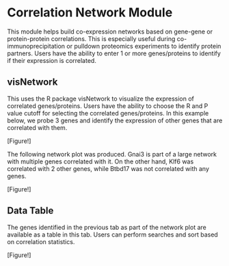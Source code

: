 # Correlation Network Module

This module helps build co-expression networks based on gene-gene or protein-protein correlations. This is especially useful during co-immunoprecipitation or pulldown proteomics experiments to identify protein partners. Users have the ability to enter 1 or more genes/proteins to identify if their expression is correlated.

## visNetwork

This uses the R package visNetwork to visualize the expression of correlated genes/proteins. Users have the ability to choose the R and P value cutoff for selecting the correlated genes/proteins. In this example below, we probe 3 genes and identify the expression of other genes that are correlated with them.

[Figure!]

The following network plot was produced. Gnai3 is part of a large network with multiple genes correlated with it. On the other hand, Klf6 was correlated with 2 other genes, while Btbd17 was not correlated with any genes.

[Figure!]

## Data Table

The genes identified in the previous tab as part of the network plot are available as a table in this tab. Users can perform searches and sort based on correlation statistics.

[Figure!]
